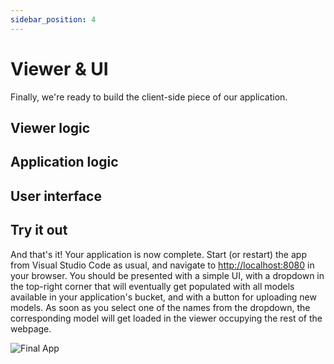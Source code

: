 ```yaml
---
sidebar_position: 4
---
```



# Viewer & UI

Finally, we're ready to build the client-side piece of our application.

## Viewer logic

<ViewerLogic />

## Application logic

<AppLogic />

## User interface

<UiSetup />

## Try it out

And that's it! Your application is now complete. Start (or restart) the app from Visual Studio Code as usual,
and navigate to [http://localhost:8080](http://localhost:8080) in your browser. You should be presented with
a simple UI, with a dropdown in the top-right corner that will eventually get populated with all models
available in your application's bucket, and with a button for uploading new models. As soon as you
select one of the names from the dropdown, the corresponding model will get loaded in the viewer occupying
the rest of the webpage.

![Final App](./final-app.png)
